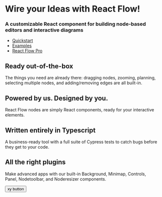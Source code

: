 # Wire your Ideas with React Flow!

### A customizable React component for building node-based editors and interactive diagrams

- [Quickstart](/react-flow/docs)
- [Examples](/react-flow/examples)
- [React Flow Pro](/react-flow/pro)

## Ready out-of-the-box

The things you need are already there: dragging nodes, zooming, planning, selecting multiple nodes, and adding/removing edges are all built-in.

## Powered by us. Designed by you.

React Flow nodes are simply React components, ready for your interactive elements.

## Written entirely in Typescript

A business-ready tool with a full suite of Cypress tests to catch bugs before they get to your code.

## All the right plugins

Make advanced apps with our built-in Background, Minimap, Controls, Panel, Nodetoolbar, and Noderesizer components.


<Button variant="react">xy button</Button>
